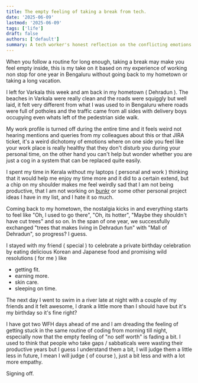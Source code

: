 ```yaml
---
title: The empty feeling of taking a break from tech.
date: '2025-06-09'
lastmod: '2025-06-09'
tags: ['life']
draft: false
authors: ['default']
summary: A tech worker's honest reflection on the conflicting emotions of taking a much-needed break from non-stop coding work, exploring the empty feeling that comes with stepping away from routine and the guilt of not being productive during vacation.
---
```


When you follow a routine for long enough, taking a break may make you feel empty inside, this is my take on it based on my experience of working non stop for one year in Bengaluru without going back to my hometown or taking a long vacation.

I left for Varkala this week and am back in my hometown ( Dehradun ). The beaches in Varkala were really clean and the roads were squiggly but well laid, it felt very different from what I was used to in Bengaluru where roads were full of potholes and the traffic came from all sides with delivery boys occupying even whats left of the pedestrian side walk.

My work profile is turned off during the entire time and it feels weird not hearing mentions and queries from my colleagues about this or that JIRA ticket, it's a weird dichotomy of emotions where on one side you feel like your work place is really healthy that they don't disturb you during your personal time, on the other hand you can't help but wonder whether you are just a cog in a system that can be replaced quite easily.

I spent my time in Kerala without my laptops ( personal and work ) thinking that it would help me enjoy my time more and it did to a certain extend, but a chip on my shoulder makes me feel weirdly sad that I am not being productive, that I am not working on [bunkr](https://bunkr.in) or some other personal project ideas I have in my list, and I hate it so much.

Coming back to my hometown, the nostalgia kicks in and everything starts to feel like "Oh, I used to go there", "Oh, its hotter", "Maybe they shouldn't have cut trees" and so on. In the span of one year, we successfully exchanged "trees that makes living in Dehradun fun" with "Mall of Dehradun", so progress? I guess.

I stayed with my friend ( special ) to celebrate a private birthday celebration by eating delicious Korean and Japanese food and promising wild resolutions ( for me ) like

- getting fit.
- earning more.
- skin care.
- sleeping on time.

The next day I went to swim in a river late at night with a couple of my friends and it felt awesome, I drank a little more than I should have but it's my birthday so it's fine right?

I have got two WFH days ahead of me and I am dreading the feeling of getting stuck in the same routine of coding from morning till night, especially now that the empty feeling of "no self worth" is fading a bit. I used to think that people who take gaps / sabbaticals were wasting their productive years but I guess I understand them a bit, I will judge them a little less in future, I mean I will judge ( of course ), just a bit less and with a lot more empathy.

Signing off.
